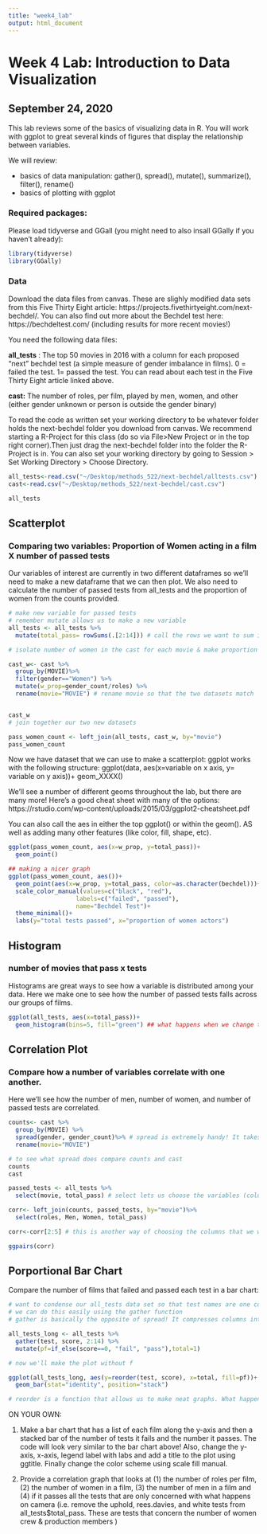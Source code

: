 ```yaml
---
title: "week4_lab"
output: html_document
---
```


# Week 4 Lab: Introduction to Data Visualization 
## September 24, 2020 


This lab reviews some of the basics of visualizing data in R. You will work with ggplot to great several kinds of figures that display the relationship between variables. 

We will review: 

  - basics of data manipulation: gather(), spread(), mutate(), summarize(), filter(), rename()
  - basics of plotting with ggplot 
  

### Required packages:
Please load tidyverse and GGall (you might need to also insall GGally if you haven't already): 
```r
library(tidyverse)
library(GGally)
```

### Data 

Download the data files from canvas. These are slighly modified data sets from this Five Thirty Eight article: https://projects.fivethirtyeight.com/next-bechdel/.  You can also find out more about the Bechdel test here: https://bechdeltest.com/ (including results for more recent movies!)

You need the following data files: 

**all_tests** : The top 50 movies in 2016 with a column for each proposed "next" bechdel test (a simple measure of gender imbalance in films). 0 = failed the test. 1= passed the test. You can read about each test in the Five Thirty Eight article linked above. 

**cast:** The number of roles, per film, played by men, women, and other (either gender unknown or person is outside the gender binary)

To read the code as written set your working directory to be whatever folder holds the next-bechdel folder you download from canvas. We recommend starting a R-Project for this class (do so via File>New Project or in the top right corner).Then just drag the next-bechdel folder into the folder the R-Project is in. You can also set your working directory by going to Session > Set Working Directory > Choose Directory. 

```r
all_tests<-read.csv("~/Desktop/methods_522/next-bechdel/alltests.csv")
cast<-read.csv("~/Desktop/methods_522/next-bechdel/cast.csv")

all_tests
```

## Scatterplot 
### Comparing two variables: Proportion of Women acting in a film X number of passed tests 

Our variables of interest are currently in two different dataframes so we'll need to make a new dataframe that we can then plot. We also need to calculate the number of passed tests from all_tests and the proportion of women from the counts provided. 

```r
# make new variable for passed tests 
# remember mutate allows us to make a new variable 
all_tests <- all_tests %>%
  mutate(total_pass= rowSums(.[2:14])) # call the rows we want to sum in the []s. rowSums sums across rows...

# isolate number of women in the cast for each movie & make proportion of total roles 

cast_w<- cast %>%
  group_by(MOVIE)%>% 
  filter(gender=="Women") %>%
  mutate(w_prop=gender_count/roles) %>%
  rename(movie="MOVIE") # rename movie so that the two datasets match


cast_w
# join together our two new datasets 

pass_women_count <- left_join(all_tests, cast_w, by="movie")
pass_women_count
```


Now we have dataset that we can use to make a scatterplot: 
ggplot works with the following structure: 
  ggplot(data, aes(x=variable on x axis, y= variable on y axis))+
    geom_XXXX() 
    
We'll see a number of different geoms throughout the lab, but there are many more! Here's a good cheat sheet with many of the options: https://rstudio.com/wp-content/uploads/2015/03/ggplot2-cheatsheet.pdf

You can also call the aes in either the top ggplot() or within the geom(). AS well as adding many other features (like color, fill, shape, etc). 
    

```r
ggplot(pass_women_count, aes(x=w_prop, y=total_pass))+
  geom_point()


```

```r
## making a nicer graph 
ggplot(pass_women_count, aes())+
  geom_point(aes(x=w_prop, y=total_pass, color=as.character(bechdel)))+
  scale_color_manual(values=c("black", "red"),
                   labels=c("failed", "passed"),
                   name="Bechdel Test")+
  theme_minimal()+
  labs(y="total tests passed", x="proportion of women actors")

```


## Histogram 
### number of movies that pass x tests 

Histograms are great ways to see how a variable is distributed among your data. Here we make one to see how the number of passed tests falls across our groups of films. 

```r
ggplot(all_tests, aes(x=total_pass))+
  geom_histogram(bins=5, fill="green") ## what happens when we change the binwidth? 
```

## Correlation Plot 
### Compare how a number of variables correlate with one another. 
Here we'll see how the number of men, number of women, and number of passed tests are correlated. 


```r

counts<- cast %>%
  group_by(MOVIE) %>%
  spread(gender, gender_count)%>% # spread is extremely handy! It takes what's in rows and makes them into columns
  rename(movie="MOVIE") 

# to see what spread does compare counts and cast 
counts
cast 

passed_tests <- all_tests %>%
  select(movie, total_pass) # select lets us choose the variables (columns) we want 

corr<- left_join(counts, passed_tests, by="movie")%>%
  select(roles, Men, Women, total_pass)

corr<-corr[2:5] # this is another way of choosing the columns that we want, by # rather than name. 

ggpairs(corr)
```


## Porportional Bar Chart  
Compare the number of films that failed and passed each test in a bar chart: 

```r
# want to condense our all_tests data set so that test names are one column and pass/fail is another. 
# we can do this easily using the gather function
# gather is basically the opposite of spread! It compresses columns into rows and makes our df much longer. 

all_tests_long <- all_tests %>%
  gather(test, score, 2:14) %>% 
  mutate(pf=if_else(score==0, "fail", "pass"),total=1)

# now we'll make the plot without f

ggplot(all_tests_long, aes(y=reorder(test, score), x=total, fill=pf))+
  geom_bar(stat="identity", position="stack")

# reorder is a function that allows us to make neat graphs. What happens if we just set y=test? 

```

ON YOUR OWN: 

1. Make a bar chart that has a list of each film along the y-axis and then a stacked bar of the number of tests it fails and the number it passes. The code will look very similar to the bar chart above! Also, change the y-axis, x-axis, legend label with labs and add a title to the plot using ggtitle. Finally change the color scheme using scale fill manual. 



2. Provide a correlation graph that looks at (1) the number of roles per film, (2) the number of women in a film, (3) the number of men in a film and (4) if it passes all the tests that are only concerned with what happens on camera (i.e. remove the uphold, rees.davies, and white tests from all_tests$total_pass. These are tests that concern the number of women crew & production members ) 



